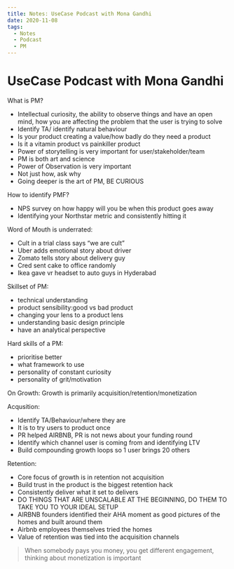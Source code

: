 ```yaml
---
title: Notes: UseCase Podcast with Mona Gandhi
date: 2020-11-08
tags:
  - Notes
  - Podcast
  - PM
---
```


# UseCase Podcast with Mona Gandhi


What is PM?
* Intellectual curiosity, the ability to observe things and have an open mind, how you are affecting the problem that the user is trying to solve
* Identify TA/ identify natural behaviour
* Is your product creating a value/how badly do they need a product
* Is it a vitamin product vs painkiller product
* Power of storytelling is very important for user/stakeholder/team
* PM is both art and science
* Power of Observation is very important
* Not just how, ask why
* Going deeper is the art of PM, BE CURIOUS

How to identify PMF?
* NPS survey on how happy will you be when this product goes away
* Identifying your Northstar metric and consistently hitting it

Word of Mouth is underrated:
* Cult in a trial class says “we are cult”
* Uber adds emotional story about driver
* Zomato tells story about delivery guy
* Cred sent cake to office randomly
* Ikea gave vr headset to auto guys in Hyderabad

Skillset of PM:
* technical understanding
* product sensibility:good vs bad product
* changing your lens to a product lens
* understanding basic design principle
* have an analytical perspective

Hard skills of a PM:
* prioritise better
* what framework to use
* personality of constant curiosity
* personality of grit/motivation 


On Growth:
Growth is primarily acquisition/retention/monetization

Acqusition: 
* Identify TA/Behaviour/where they are
* It is to try users to product once
* PR helped AIRBNB, PR is not news about your funding round
* Identify which channel user is coming from and identifying LTV
* Build compounding growth loops so 1 user brings 20 others

Retention:
* Core focus of growth is in retention not acquisition
* Build trust in the product is the biggest retention hack
* Consistently deliver what it set to delivers
* DO THINGS THAT ARE UNSCALABLE AT THE BEGINNING, DO THEM TO TAKE YOU TO YOUR IDEAL SETUP
* AIRBNB founders identified their AHA moment as good pictures of the homes and built around them
* Airbnb employees themselves tried the homes
* Value of retention was tied into the acquisition channels

>When somebody pays you money, you get different engagement, thinking about monetization is important



